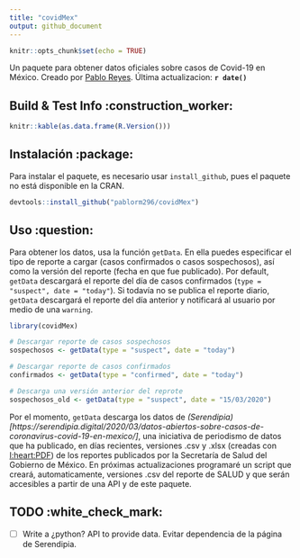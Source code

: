 ```yaml
---
title: "covidMex"
output: github_document
---
```


```r
knitr::opts_chunk$set(echo = TRUE)
```

Un paquete para obtener datos oficiales sobre casos de Covid-19 en México. Creado por [Pablo Reyes](https://twitter.com/pablorm296). Última actualizacion: __`r date()`__

## Build & Test Info  :construction_worker:

```r
knitr::kable(as.data.frame(R.Version()))
```


## Instalación  :package:

Para instalar el paquete, es necesario usar `install_github`, pues el paquete no está disponible en la CRAN.

```r
devtools::install_github("pablorm296/covidMex")
```

## Uso  :question:

Para obtener los datos, usa la función `getData`. En ella puedes especificar el tipo de reporte a cargar (casos confirmados o casos sospechosos), así como la versión del reporte (fecha en que fue publicado). Por default, `getData` descargará el reporte del día de casos confirmados (`type = "suspect", date = "today"`). Si todavía no se publica el reporte diario, `getData` descargará el reporte del día anterior y notificará al usuario por medio de una `warning`.

```r
library(covidMex)

# Descargar reporte de casos sospechosos
sospechosos <- getData(type = "suspect", date = "today")

# Descargar reporte de casos confirmados
confirmados <- getData(type = "confirmed", date = "today")

# Descarga una versión anterior del reprote
sospechosos_old <- getData(type = "suspect", date = "15/03/2020")
```

Por el momento, `getData` descarga los datos de _(Serendipia)[https://serendipia.digital/2020/03/datos-abiertos-sobre-casos-de-coronavirus-covid-19-en-mexico/]_, una iniciativa de periodismo de datos que ha publicado, en días recientes, versiones .csv y .xlsx (creadas con [I:heart:PDF](https://www.ilovepdf.com/es)) de los reportes publicados por la Secretaría de Salud del Gobierno de México. En próximas actualizaciones programaré un script que creará, automaticamente, versiones .csv del reporte de SALUD y que serán accesibles a partir de una API y de este paquete.

## TODO  :white_check_mark:

* [ ] Write a ¿python? API to provide data. Evitar dependencia de la página de Serendipia.
